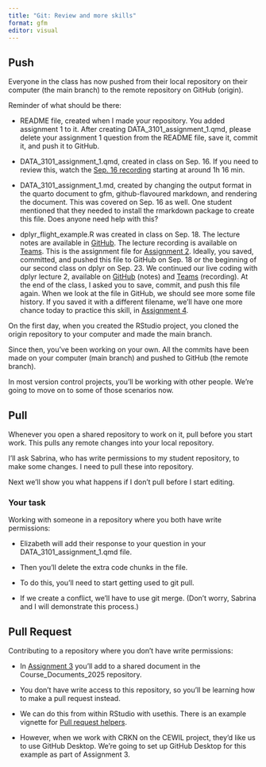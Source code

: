 ```yaml
---
title: "Git: Review and more skills"
format: gfm
editor: visual
---
```


## Push

Everyone in the class has now pushed from their local repository on their computer (the main branch) to the remote repository on GitHub (origin).

Reminder of what should be there:

-   README file, created when I made your repository. You added assignment 1 to it. After creating DATA_3101_assignment_1.qmd, please delete your assignment 1 question from the README file, save it, commit it, and push it to GitHub.

-   DATA_3101_assignment_1.qmd, created in class on Sep. 16. If you need to review this, watch the [Sep. 16 recording](https://mountallison.sharepoint.com/sites/25FA_DATA_3101_A/Shared%20Documents/General/Recordings/Sep.%2016-20250916_095854-Meeting%20Recording.mp4?web=1&referrer=Teams.TEAMS-ELECTRON&referrerScenario=MeetingChicletGetLink.view) starting at around 1h 16 min.

-   DATA_3101_assignment_1.md, created by changing the output format in the quarto document to gfm, github-flavoured markdown, and rendering the document. This was covered on Sep. 16 as well. One student mentioned that they needed to install the rmarkdown package to create this file. Does anyone need help with this?

-   dplyr_flight_example.R was created in class on Sep. 18. The lecture notes are available in [GitHub](https://github.com/MtADATA3101/Course_Documents_2025/blob/main/lectures/DATA_3101_dplyr_pt1.md). The lecture recording is available on [Teams](https://mountallison.sharepoint.com/sites/25FA_DATA_3101_A/Shared%20Documents/General/Recordings/Sep%2018%20-%20dplyr-20250918_095829-Meeting%20Recording.mp4?web=1&referrer=Teams.TEAMS-ELECTRON&referrerScenario=MeetingChicletGetLink.view). This is the assignment file for [Assignment 2](https://github.com/MtADATA3101/Course_Documents_2025/blob/main/Assignments/2_dplyr.md). Ideally, you saved, committed, and pushed this file to GitHub on Sep. 18 or the beginning of our second class on dplyr on Sep. 23. We continued our live coding with dplyr lecture 2, available on [GitHub](https://github.com/MtADATA3101/Course_Documents_2025/blob/main/lectures/DATA_3101_dplyr_pt2.md) (notes) and [Teams](https://mountallison.sharepoint.com/sites/25FA_DATA_3101_A/Shared%20Documents/General/Recordings/Sep%2023%20-%20dplyr%20part%202-20250923_095922-Meeting%20Recording%201.mp4?web=1&referrer=Teams.TEAMS-ELECTRON&referrerScenario=MeetingChicletGetLink.view) (recording). At the end of the class, I asked you to save, commit, and push this file again. When we look at the file in GitHub, we should see more some file history. If you saved it with a different filename, we'll have one more chance today to practice this skill, in [Assignment 4](https://github.com/MtADATA3101/Course_Documents_2025/blob/main/Assignments/4_dplyr_styler.md).

On the first day, when you created the RStudio project, you cloned the origin repository to your computer and made the main branch.

Since then, you've been working on your own. All the commits have been made on your computer (main branch) and pushed to GitHub (the remote branch).

In most version control projects, you'll be working with other people. We're going to move on to some of those scenarios now.

## Pull

Whenever you open a shared repository to work on it, pull before you start work. This pulls any remote changes into your local repository.

I'll ask Sabrina, who has write permissions to my student repository, to make some changes. I need to pull these into repository.

Next we'll show you what happens if I don't pull before I start editing.

### Your task

Working with someone in a repository where you both have write permissions:

-   Elizabeth will add their response to your question in your DATA_3101_assignment_1.qmd file.

-   Then you'll delete the extra code chunks in the file.

-   To do this, you'll need to start getting used to git pull.

-   If we create a conflict, we'll have to use git merge. (Don't worry, Sabrina and I will demonstrate this process.)

## Pull Request

Contributing to a repository where you don't have write permissions:

-   In [Assignment 3](https://github.com/MtADATA3101/Course_Documents_2025/blob/main/Assignments/3_pull_request.md) you'll add to a shared document in the Course_Documents_2025 repository.

-   You don't have write access to this repository, so you'll be learning how to make a pull request instead.

-   We can do this from within RStudio with usethis. There is an example vignette for [Pull request helpers](https://usethis.r-lib.org/articles/pr-functions.html).

-   However, when we work with CRKN on the CEWIL project, they'd like us to use GitHub Desktop. We're going to set up GitHub Desktop for this example as part of Assignment 3.

## 
